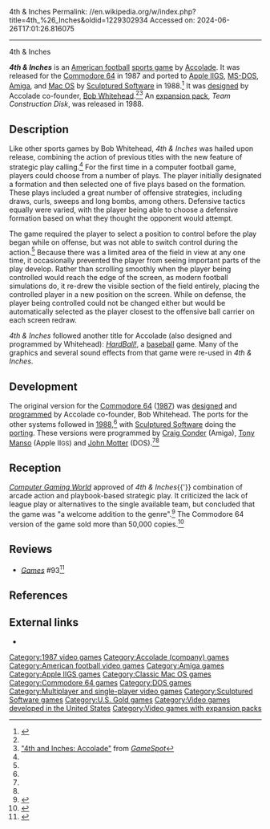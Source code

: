 4th & Inches
Permalink: //en.wikipedia.org/w/index.php?title=4th_%26_Inches&oldid=1229302934
Accessed on: 2024-06-26T17:01:26.816075



------
4th & Inches
{{Short description|1987 video game}}
{{refimprove|date=January 2017}}
{{Infobox video game
|title = 4th & Inches
|image = 4th & Inches Cover.png
|caption = North American cover art
|developer = [[Accolade (company)|Accolade]] (C64)<br>[[Sculptured Software]] (ports)
|publisher = {{vgrelease|NA|Accolade|EU|[[U.S. Gold]]}}
|designer = [[Bob Whitehead]]
|composer = Ed Bogas
|released = [[1987 in video gaming|1987]] (C64)<br>[[1988 in video gaming|1988]] (ports)
|genre = [[Sports game|Sports]] <small>([[American football]])</small>
|modes = [[Single-player video game|Single-player]], [[Multiplayer video game|Multiplayer]]
|platforms = [[Commodore 64]], [[Apple IIGS]], [[MS-DOS]], [[Amiga]], [[Mac OS]]
}}

'''''4th & Inches''''' is an [[American football]] [[sports game]] by [[Accolade (company)|Accolade]].  It was released for the [[Commodore 64]] in 1987 and ported to [[Apple IIGS]], [[MS-DOS]], [[Amiga]], and [[Mac OS]] by [[Sculptured Software]] in 1988.<ref name="moby">{{moby game|id=/4th-inches|name=''4th & Inches''}}</ref> It was [[game design|designed]] by Accolade co-founder, [[Bob Whitehead]].<ref name="moby"/><ref name="gamespot">[http://www.gamespot.com/features/6130897/p-7.html "4th and Inches: Accolade"] from ''[[GameSpot]]''</ref> An [[expansion pack]], ''Team Construction Disk'', was released in 1988.

==Description==
Like other sports games by Bob Whitehead, ''4th & Inches'' was hailed upon release, combining the action of previous titles with the new feature of strategic play calling.<ref name="gamespot"/> For the first time in a computer football game, players could choose from a number of plays. The player initially designated a formation and then selected one of five plays based on the formation. These plays included a great number of offensive strategies, including draws, curls, sweeps and long bombs, among others. Defensive tactics equally were varied, with the player being able to choose a defensive formation based on what they thought the opponent would attempt.

The game required the player to select a position to control before the play began while on offense, but was not able to switch control during the action.<ref name="gamespot"/> Because there was a limited area of the field in view at any one time, it occasionally prevented the player from seeing important parts of the play develop. Rather than scrolling smoothly when the player being controlled would reach the edge of the screen, as modern football simulations do, it re-drew the visible section of the field entirely, placing the controlled player in a new position on the screen. While on defense, the player being controlled could not be changed either but would be automatically selected as the player closest to the offensive ball carrier on each screen redraw.

''4th & Inches'' followed another title for Accolade (also designed and programmed by Whitehead): ''[[HardBall!]]'', a [[baseball]] game.  Many of the graphics and several sound effects from that game were re-used in ''4th & Inches''.

==Development==
The original version for the [[Commodore 64]] ([[1987 in video gaming|1987]]) was [[video game design|designed]] and [[game programming|programmed]] by Accolade co-founder, Bob Whitehead. The ports for the other systems followed in [[1988 in video gaming|1988]],<ref name="moby"/> with [[Sculptured Software]] doing the [[porting]]. These versions were programmed by [[Craig Conder]] (Amiga), [[Tony Manso]] (Apple II<small>GS</small>) and [[John Motter]] (DOS).<ref name="moby" /><ref name="gamespot"/>

==Reception==
''[[Computer Gaming World]]'' approved of ''4th & Inches''{{'}} combination of arcade action and playbook-based strategic play. It criticized the lack of league play or alternatives to the single available team, but concluded that the game was "a welcome addition to the genre".<ref name="lee198712">{{cite news | title=The Electronic Gridiron | magazine=Computer Gaming World | date=December 1987 | author=Lee, Wyatt | pages=16}}</ref> The Commodore 64 version of the game sold more than 50,000 copies.<ref>{{cite web|author=L. R. Shannon|url=https://www.nytimes.com/1988/11/22/science/peripherals-games-that-mean-business|title=PERIPHERALS; Games That Mean Business|newspaper=[[The New York Times]]|date=November 22, 1988|accessdate=March 23, 2022}}</ref>

==Reviews==
*''[[Games (magazine)|Games]]'' #93<ref>{{cite web | url=https://archive.org/details/games-93-1988-september/page/n57/mode/2up | title=GAMES Magazine #93 | date=September 1988 }}</ref>

==References==
{{reflist}}

==External links==
*{{moby game|id=/4th-inches}}

{{DEFAULTSORT:4th and Inches}}
[[Category:1987 video games]]
[[Category:Accolade (company) games]]
[[Category:American football video games]]
[[Category:Amiga games]]
[[Category:Apple IIGS games]]
[[Category:Classic Mac OS games]]
[[Category:Commodore 64 games]]
[[Category:DOS games]]
[[Category:Multiplayer and single-player video games]]
[[Category:Sculptured Software games]]
[[Category:U.S. Gold games]]
[[Category:Video games developed in the United States]]
[[Category:Video games with expansion packs]]